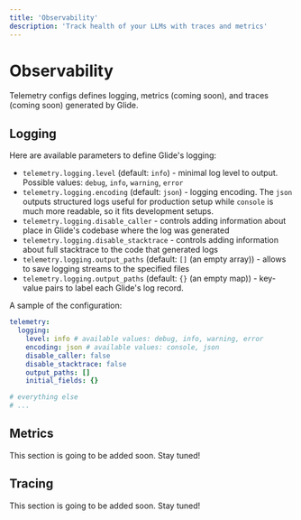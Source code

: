 ```yaml
---
title: 'Observability'
description: 'Track health of your LLMs with traces and metrics'
---
```

# Observability

Telemetry configs defines logging, metrics (coming soon), and traces (coming soon) generated by Glide.

## Logging

Here are available parameters to define Glide's logging:

- `telemetry.logging.level` (default: `info`) - minimal log level to output. Possible values: `debug`, `info`, `warning`, `error`
- `telemetry.logging.encoding` (default: `json`) - logging encoding. The `json` outputs structured logs useful for production setup while `console` is much more readable, so it fits development setups.
- `telemetry.logging.disable_caller` - controls adding information about place in Glide's codebase where the log was generated
- `telemetry.logging.disable_stacktrace` - controls adding information about full stacktrace to the code that generated logs
- `telemetry.logging.output_paths` (default: `[]` (an empty array)) - allows to save logging streams to the specified files
- `telemetry.logging.output_paths` (default: `{}` (an empty map)) - key-value pairs to label each Glide's log record.

A sample of the configuration:

```yaml
telemetry:
  logging:
    level: info # available values: debug, info, warning, error
    encoding: json # available values: console, json
    disable_caller: false
    disable_stacktrace: false
    output_paths: []
    initial_fields: {}

# everything else
# ...
```

## Metrics

<Warning>
    This section is going to be added soon. Stay tuned!
</Warning>

## Tracing

<Warning>
    This section is going to be added soon. Stay tuned!
</Warning>
